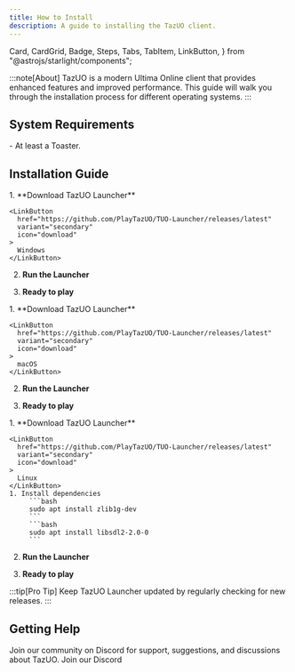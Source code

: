 ```yaml
---
title: How to Install
description: A guide to installing the TazUO client.
---
```


  Card,
  CardGrid,
  Badge,
  Steps,
  Tabs,
  TabItem,
  LinkButton,
} from "@astrojs/starlight/components";

:::note[About]
TazUO is a modern Ultima Online client that provides enhanced features and improved performance. This guide will walk you through the installation process for different operating systems.
:::


## System Requirements

<Card title="Minimum Requirements" icon="laptop">
  <Badge text="Recommended" variant="success" /> 
  - At least a Toaster.
</Card>

## Installation Guide

<Tabs>
<TabItem icon='laptop' label="Windows">
<Steps>
1.  **Download TazUO Launcher**

    <LinkButton
      href="https://github.com/PlayTazUO/TUO-Launcher/releases/latest"
      variant="secondary"
      icon="download"
    >
      Windows
    </LinkButton>

2.  **Run the Launcher**

    <Tutorial />

3.  **Ready to play**

</Steps>
</TabItem>
<TabItem icon='apple' label="macOS">
<Steps>
1.  **Download TazUO Launcher**

    <LinkButton
      href="https://github.com/PlayTazUO/TUO-Launcher/releases/latest"
      variant="secondary"
      icon="download"
    >
      macOS
    </LinkButton>

2.  **Run the Launcher**

    <Tutorial />

3.  **Ready to play**
</Steps>
</TabItem>
<TabItem icon='linux' label="Linux">
<Steps>
1.  **Download TazUO Launcher**

    <LinkButton
      href="https://github.com/PlayTazUO/TUO-Launcher/releases/latest"
      variant="secondary"
      icon="download"
    >
      Linux
    </LinkButton>
    1. Install dependencies
         ```bash
         sudo apt install zlib1g-dev
         ```
         ```bash
         sudo apt install libsdl2-2.0-0
         ```
         
2.  **Run the Launcher**

    <Tutorial />

3.  **Ready to play**
</Steps>
</TabItem>
</Tabs>

:::tip[Pro Tip]
Keep TazUO Launcher updated by regularly checking for new releases.
:::

## Getting Help

<Card>
  Join our community on Discord for support, suggestions, and discussions about TazUO.
   <LinkButton href="https://discord.gg/QvqzkB95G4" variant="secondary" icon="discord">
      Join our Discord
   </LinkButton>
</Card>



